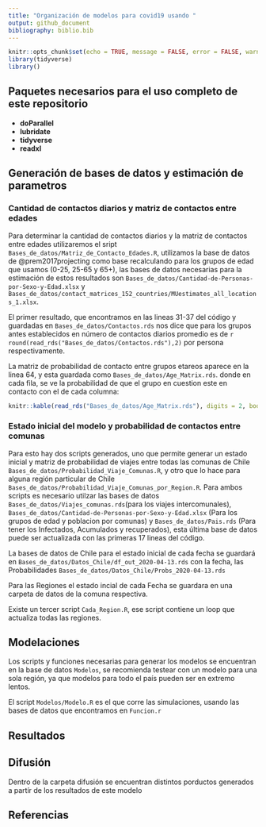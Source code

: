 ```yaml
---
title: "Organización de modelos para covid19 usando "
output: github_document
bibliography: biblio.bib
---
```


```r
knitr::opts_chunk$set(echo = TRUE, message = FALSE, error = FALSE, warning = FALSE)
library(tidyverse)
library()
```

## Paquetes necesarios para el uso completo de este repositorio

* **doParallel**
* **lubridate**
* **tidyverse**
* **readxl**

## Generación de bases de datos y estimación de parametros

### Cantidad de contactos diarios y matriz de contactos entre edades 

Para determinar la cantidad de contactos diarios y la matriz de contactos entre edades utilizaremos el sript `Bases_de_datos/Matriz_de_Contacto_Edades.R`, utilizamos la base de datos de @prem2017projecting como base recalculando para los grupos de edad que usamos (0-25, 25-65 y 65+), las bases de datos necesarias para la estimación de estos resultados son `Bases_de_datos/Cantidad-de-Personas-por-Sexo-y-Edad.xlsx` y `Bases_de_datos/contact_matrices_152_countries/MUestimates_all_locations_1.xlsx`.

El primer resultado, que encontramos en las lineas 31-37 del código y guardadas en `Bases_de_datos/Contactos.rds` nos dice que para los grupos antes establecidos en número de contactos diarios promedio es de `r round(read_rds("Bases_de_datos/Contactos.rds"),2)` por persona respectivamente.

La matriz de probabilidad de contacto entre grupos etareos aparece en la linea 64, y esta guardada como `Bases_de_datos/Age_Matrix.rds`. donde en cada fila, se ve la probabilidad de que el grupo en cuestion este en contacto con el de cada columna:


```r
knitr::kable(read_rds("Bases_de_datos/Age_Matrix.rds"), digits = 2, booktabs = T)
```

### Estado inicial del modelo y probabilidad de contactos entre comunas

Para esto hay dos scripts generados, uno que permite generar un estado inicial  y matriz de probabilidad de viajes entre todas las comunas de Chile `Bases_de_datos/Probabilidad_Viaje_Comunas.R`, y otro que lo hace para alguna región particular de Chile `Bases_de_datos/Probabilidad_Viaje_Comunas_por_Region.R`. Para ambos scripts es necesario utilzar las bases de datos `Bases_de_datos/Viajes_comunas.rds`(para los viajes intercomunales), `Bases_de_datos/Cantidad-de-Personas-por-Sexo-y-Edad.xlsx` (Para los grupos de edad y poblacion por comunas) y `Bases_de_datos/Pais.rds` (Para tener los Infectados, Acumulados y recuperados), esta última base de datos puede ser actualizada con las primeras 17 lineas del código.

La bases de datos de Chile para el estado inicial de cada fecha se guardará en `Bases_de_datos/Datos_Chile/df_out_2020-04-13.rds` con la fecha, las Probabilidades `Bases_de_datos/Datos_Chile/Probs_2020-04-13.rds`

Para las Regiones el estado incial de cada Fecha se guardara en una carpeta de datos de la comuna respectiva.

Existe un tercer script `Cada_Region.R`, ese script contiene un loop que actualiza todas las regiones.

## Modelaciones

Los scripts y funciones necesarias para generar los modelos se encuentran en la base de datos `Modelos`, se recomienda testear con un modelo para una sola región, ya que modelos para todo el país pueden ser en extremo lentos.

El script `Modelos/Modelo.R` es el que corre las simulaciones, usando las bases de datos que encontramos en `Funcion.r`



## Resultados


## Difusión

Dentro de la carpeta difusión se encuentran distintos porductos generados a partír de los resultados de este modelo


## Referencias